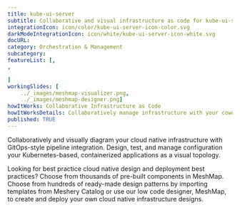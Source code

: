 ---title: kube-ui-server  subtitle: Collaborative and visual infrastructure as code for kube-ui-serverintegrationIcon: icon/color/kube-ui-server-icon-color.svgdarkModeIntegrationIcon: icon/white/kube-ui-server-icon-white.svgdocURL: category: Orchestration & Managementsubcategory: featureList: [,,]workingSlides: [    ../_images/meshmap-visualizer.png,    ../_images/meshmap-designer.png]howItWorks: Collaborative Infrastructure as CodehowItWorksDetails: Collaboratively manage infrastructure with your coworkers synchronously sharing the same designs.published: TRUE---<p>    </p><p>    Collaboratively and visually diagram your cloud native infrastructure with GitOps-style pipeline integration. Design, test, and manage configuration your Kubernetes-based, containerized applications as a visual topology.</p><p>    Looking for best practice cloud native design and deployment best practices? Choose from thousands of pre-built components in MeshMap. Choose from hundreds of ready-made design patterns by importing templates from Meshery Catalog or use our low code designer, MeshMap, to create and deploy your own cloud native infrastructure designs.</p>